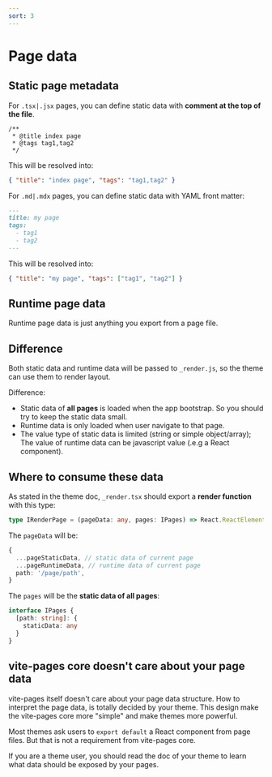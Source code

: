 ```yaml
---
sort: 3
---
```



# Page data

## Static page metadata

For `.tsx|.jsx` pages, you can define static data with **comment at the top of the file**.

```tsx
/**
 * @title index page
 * @tags tag1,tag2
 */
```

This will be resolved into:

```json
{ "title": "index page", "tags": "tag1,tag2" }
```

For `.md|.mdx` pages, you can define static data with YAML front matter:

```md
---
title: my page
tags:
  - tag1
  - tag2
---
```

This will be resolved into:

```json
{ "title": "my page", "tags": ["tag1", "tag2"] }
```

## Runtime page data

Runtime page data is just anything you export from a page file.

## Difference

Both static data and runtime data will be passed to `_render.js`, so the theme can use them to render layout.

Difference:

- Static data of **all pages** is loaded when the app bootstrap. So you should try to keep the static data small.
- Runtime data is only loaded when user navigate to that page.
- The value type of static data is limited (string or simple object/array); The value of runtime data can be javascript value (.e.g a React component).

## Where to consume these data

As stated in the <Link to="/theme">theme doc</Link>, `_render.tsx` should export a **render function** with this type:

```ts
type IRenderPage = (pageData: any, pages: IPages) => React.ReactElement
```

The `pageData` will be:

```ts
{
  ...pageStaticData, // static data of current page
  ...pageRuntimeData, // runtime data of current page
  path: '/page/path',
}
```

The `pages` will be the **static data of all pages**:

```ts
interface IPages {
  [path: string]: {
    staticData: any
  }
}
```

## vite-pages core doesn't care about your page data

vite-pages itself doesn't care about your page data structure. How to interpret the page data, is totally decided by <Link to="/theme">your theme</Link>. This design make the vite-pages core more "simple" and make themes more powerful.

Most themes ask users to `export default` a React component from page files. But that is not a requirement from vite-pages core.

If you are a theme user, you should read the doc of your theme to learn what data should be exposed by your pages.
